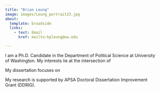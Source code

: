 ```yaml
---
title: "Brian Leung"
image: images/Leung_portrait23.jpg
about: 
  template: broadside
  links: 
    - text: Email
      href: mailto:kpleung@uw.edu

---
```


  I am a Ph.D. Candidate in the Department of Political Science at University of Washington. My interests lie at the intersection of 
  
  My dissertation focuses on 
  
  My research is supported by APSA Doctoral Dissertation Improvement Grant (DDRIG).  

